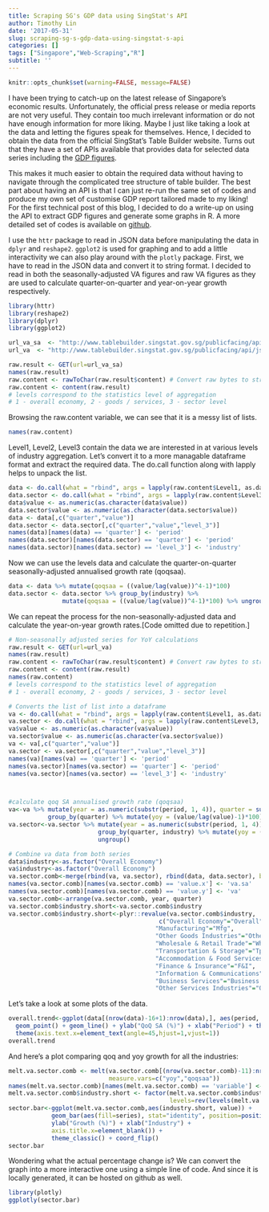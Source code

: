 ```yaml
---
title: Scraping SG's GDP data using SingStat's API
author: Timothy Lin
date: '2017-05-31'
slug: scraping-sg-s-gdp-data-using-singstat-s-api
categories: []
tags: ["Singapore","Web-Scraping","R"]
subtitle: ''
---
```


```r
knitr::opts_chunk$set(warning=FALSE, message=FALSE)
```

I have been trying to catch-up on the latest release of Singapore's economic results. Unfortunately, the official press release or media reports are not very useful. They contain too much irrelevant information or do not have enough information for more liking. Maybe I just like taking a look at the data and letting the figures speak for themselves. Hence, I decided to obtain the data from the official SingStat's Table Builder website. Turns out that they have a set of APIs available that provides data for selected data series including the [GDP figures](http://www.tablebuilder.singstat.gov.sg/publicfacing/initApiList.action).  

This makes it much easier to obtain the required data without having to navigate through the complicated tree structure of table builder. The best part about having an API is that I can just re-run the same set of codes and produce my own set of customise GDP report tailored made to my liking! For the first technical post of this blog, I decided to do a write-up on using the API to extract GDP figures and generate some graphs in R. A more detailed set of codes is available on [github](https://github.com/timlrx/sg-econ-api).

I use the `httr` package to read in JSON data before manipulating the data in `dplyr` and `reshape2`. `ggplot2` is used for graphing and to add a little interactivity we can also play around with the `plotly` package. First, we have to read in the JSON data and convert it to string format. I decided to read in both the seasonally-adjusted VA figures and raw VA figures as they are used to calculate quarter-on-quarter and year-on-year growth respectively.

```r
library(httr)
library(reshape2)
library(dplyr)
library(ggplot2)

url_va_sa  <- "http://www.tablebuilder.singstat.gov.sg/publicfacing/api/json/title/12411.json"
url_va  <- "http://www.tablebuilder.singstat.gov.sg/publicfacing/api/json/title/12407.json"

raw.result <- GET(url=url_va_sa)
names(raw.result)
raw.content <- rawToChar(raw.result$content) # Convert raw bytes to string
raw.content <- content(raw.result)
# levels correspond to the statistics level of aggregation
# 1 - overall economy, 2 - goods / services, 3 - sector level
```

Browsing the raw.content variable, we can see that it is a messy list of lists. 

```r
names(raw.content)
```

Level1, Level2, Level3 contain the data we are interested in at various levels of industry aggregation. Let's convert it to a more managable dataframe format and extract the required data. The do.call function along with lapply helps to unpack the list. 

```r
data <- do.call(what = "rbind", args = lapply(raw.content$Level1, as.data.frame))
data.sector <- do.call(what = "rbind", args = lapply(raw.content$Level3, as.data.frame))
data$value <- as.numeric(as.character(data$value))
data.sector$value <- as.numeric(as.character(data.sector$value))
data <- data[,c("quarter","value")]
data.sector <- data.sector[,c("quarter","value","level_3")]
names(data)[names(data) == 'quarter'] <- 'period'
names(data.sector)[names(data.sector) == 'quarter'] <- 'period'
names(data.sector)[names(data.sector) == 'level_3'] <- 'industry'
```

Now we can use the levels data and calculate the quarter-on-quarter seasonally-adjusted annualised growth rate (qoqsaa). 

```r
data <- data %>% mutate(qoqsaa = ((value/lag(value))^4-1)*100)
data.sector <- data.sector %>% group_by(industry) %>% 
               mutate(qoqsaa = ((value/lag(value))^4-1)*100) %>% ungroup()
```

We can repeat the process for the non-seasonally-adjusted data and calculate the year-on-year growth rates.[Code omitted due to repetition.]  

```r
# Non-seasonally adjusted series for YoY calculations
raw.result <- GET(url=url_va)
names(raw.result)
raw.content <- rawToChar(raw.result$content) # Convert raw bytes to string
raw.content <- content(raw.result)
names(raw.content)
# levels correspond to the statistics level of aggregation
# 1 - overall economy, 2 - goods / services, 3 - sector level

# Converts the list of list into a dataframe
va <- do.call(what = "rbind", args = lapply(raw.content$Level1, as.data.frame))
va.sector <- do.call(what = "rbind", args = lapply(raw.content$Level3, as.data.frame))
va$value <- as.numeric(as.character(va$value))
va.sector$value <- as.numeric(as.character(va.sector$value))
va <- va[,c("quarter","value")]
va.sector <- va.sector[,c("quarter","value","level_3")]
names(va)[names(va) == 'quarter'] <- 'period'
names(va.sector)[names(va.sector) == 'quarter'] <- 'period'
names(va.sector)[names(va.sector) == 'level_3'] <- 'industry'



#calculate qoq SA annualised growth rate (qoqsaa)
va<-va %>% mutate(year = as.numeric(substr(period, 1, 4)), quarter = substr(period, 6, 7)) %>%  
           group_by(quarter) %>% mutate(yoy = (value/lag(value)-1)*100) %>% ungroup()
va.sector<-va.sector %>% mutate(year = as.numeric(substr(period, 1, 4)), quarter = substr(period, 6, 7)) %>% 
                         group_by(quarter, industry) %>% mutate(yoy = (value/lag(value)-1)*100) %>%
                         ungroup()

# Combine va data from both series
data$industry<-as.factor("Overall Economy")
va$industry<-as.factor("Overall Economy")
va.sector.comb<-merge(rbind(va, va.sector), rbind(data, data.sector), by=c("industry","period"))
names(va.sector.comb)[names(va.sector.comb) == 'value.x'] <- 'va.sa'
names(va.sector.comb)[names(va.sector.comb) == 'value.y'] <- 'va'
va.sector.comb<-arrange(va.sector.comb, year, quarter)
va.sector.comb$industry.short<-va.sector.comb$industry
va.sector.comb$industry.short<-plyr::revalue(va.sector.comb$industry, 
                                          c("Overall Economy"="Overall",
                                         "Manufacturing"="Mfg",
                                         "Other Goods Industries"="Other Goods",
                                         "Wholesale & Retail Trade"="Wholesale Retail",
                                         "Transportation & Storage"="Tpt & Storage",
                                         "Accommodation & Food Services"="Acc & Food",
                                         "Finance & Insurance"="F&I",
                                         "Information & Communications"="Infocomms",
                                         "Business Services"="Business Ser",
                                         "Other Services Industries"="Other Ser"))
```

Let's take a look at some plots of the data.

```r
overall.trend<-ggplot(data[(nrow(data)-16+1):nrow(data),], aes(period, qoqsaa, group=1)) +
  geom_point() + geom_line() + ylab("QoQ SA (%)") + xlab("Period") + theme_classic() +
  theme(axis.text.x=element_text(angle=45,hjust=1,vjust=1))
overall.trend
```

And here's a plot comparing qoq and yoy growth for all the industries: 

```r
melt.va.sector.comb <- melt(va.sector.comb[(nrow(va.sector.comb)-11):nrow(va.sector.comb),],
                            measure.vars=c("yoy","qoqsaa"))
names(melt.va.sector.comb)[names(melt.va.sector.comb) == 'variable'] <- 'series'
melt.va.sector.comb$industry.short <- factor(melt.va.sector.comb$industry.short,
                                             levels=rev(levels(melt.va.sector.comb$industry.short)))
sector.bar<-ggplot(melt.va.sector.comb,aes(industry.short, value)) +
            geom_bar(aes(fill=series), stat="identity", position=position_dodge(width=1)) +
            ylab("Growth (%)") + xlab("Industry") +                              theme(axis.text.x=element_text(angle=45,hjust=1,vjust=1),
            axis.title.x=element_blank()) +
            theme_classic() + coord_flip()
sector.bar
```

Wondering what the actual percentage change is? We can convert the graph into a more interactive one using a simple line of code. And since it is locally generated, it can be hosted on github as well.

```r
library(plotly)
ggplotly(sector.bar)
```


